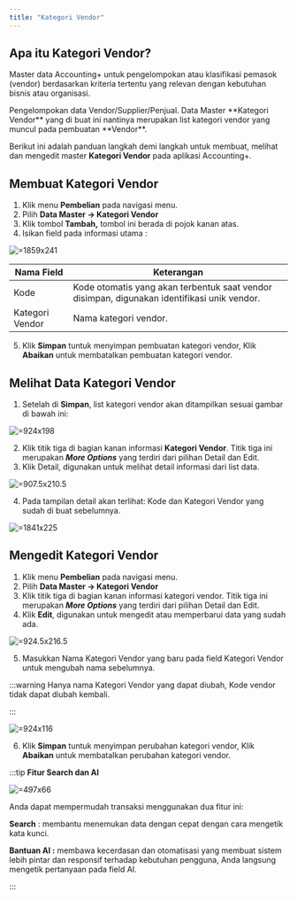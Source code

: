 ```yaml
---
title: "Kategori Vendor"
---
```


## Apa itu Kategori Vendor?

Master data Accounting+ untuk pengelompokan atau klasifikasi pemasok (vendor) berdasarkan kriteria tertentu yang relevan dengan kebutuhan bisnis atau organisasi.

<Note>
Pengelompokan data Vendor/Supplier/Penjual.
</Note>

<Tip>
Data Master **Kategori Vendor** yang di buat ini nantinya merupakan list kategori vendor yang muncul pada pembuatan **Vendor**.
</Tip>

Berikut ini adalah panduan langkah demi langkah untuk membuat, melihat dan mengedit master **Kategori Vendor** pada aplikasi Accounting+.

## Membuat Kategori Vendor


1. Klik menu **Pembelian** pada navigasi menu.
2. Pilih **Data Master → Kategori Vendor**
3. Klik tombol **Tambah,** tombol ini berada di pojok kanan atas. 
4. Isikan field pada informasi utama : 

 ![](/api/attachments.redirect?id=68fc0376-0653-42c4-bfd4-233ac9c252b1 " =1859x241")

| Nama Field | Keterangan |
|----|----|
| Kode | Kode otomatis yang akan terbentuk saat vendor disimpan, digunakan identifikasi unik vendor. |
| Kategori Vendor | Nama kategori vendor. |


5. Klik **Simpan** tuntuk menyimpan pembuatan kategori vendor, Klik **Abaikan** untuk membatalkan pembuatan kategori vendor. 

## Melihat Data Kategori Vendor


1. Setelah di **Simpan**, list kategori vendor akan ditampilkan sesuai gambar di bawah ini: 

 ![](/api/attachments.redirect?id=321c20d8-2a2f-4bba-9a5b-2619550f81a9 " =924x198")


2. Klik titik tiga di bagian kanan informasi **Kategori Vendor**. Titik tiga ini merupakan ***More Options*** yang terdiri dari pilihan Detail dan Edit. 
3. Klik Detail, digunakan untuk melihat detail informasi dari list data.

 ![](/api/attachments.redirect?id=eaeaf068-43bd-4237-8209-f5604afe40b3 " =907.5x210.5")


4. Pada tampilan detail akan terlihat: Kode dan Kategori Vendor yang sudah di buat sebelumnya.

 ![](/api/attachments.redirect?id=f5501ed6-a0c4-4fa5-823f-2ebfd1dd8dfd " =1841x225")

## Mengedit Kategori Vendor


1. Klik menu **Pembelian** pada navigasi menu.
2. Pilih **Data Master → Kategori Vendor**
3. Klik titik tiga di bagian kanan informasi kategori vendor. Titik tiga ini merupakan ***More Options*** yang terdiri dari pilihan Detail dan Edit. 
4. Klik **Edit**, digunakan untuk mengedit atau memperbarui data yang sudah ada.

 ![](/api/attachments.redirect?id=7633f4e8-2897-4692-b4ee-ff8d41857320 " =924.5x216.5")


5. Masukkan Nama Kategori Vendor yang baru pada field Kategori Vendor untuk mengubah nama sebelumnya.


:::warning
Hanya nama Kategori Vendor yang dapat diubah, Kode vendor tidak dapat diubah kembali.

:::

 ![](/api/attachments.redirect?id=5e37090e-9a2e-44ab-8400-05ea2a6f46a1 " =924x116")


6. Klik **Simpan** tuntuk menyimpan perubahan kategori vendor, Klik **Abaikan** untuk membatalkan perubahan kategori vendor. 


:::tip
**Fitur Search dan AI**


 ![](/api/attachments.redirect?id=2315d3f5-c1f9-4e92-899b-f7d5bc35df94 " =497x66")


Anda dapat mempermudah transaksi menggunakan dua fitur ini:

**Search**        : membantu menemukan data dengan cepat dengan cara mengetik kata kunci.

**Bantuan AI :** membawa kecerdasan dan otomatisasi yang membuat sistem lebih pintar dan responsif terhadap kebutuhan pengguna, Anda langsung mengetik pertanyaan pada field AI.

:::